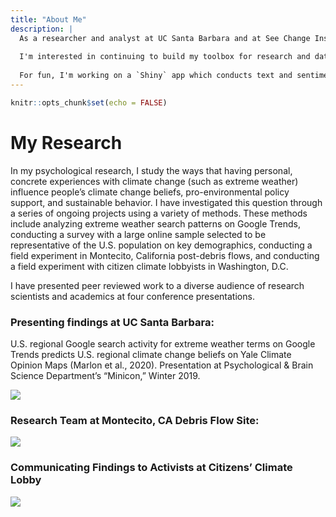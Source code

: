 ```yaml
---
title: "About Me"
description: |
  As a researcher and analyst at UC Santa Barbara and at See Change Institute, I design and produce research on the motivators of climate change behavior. I employ advanced statistical methods to interpret data gathered from surveys, experiments, and large datasets. These methods include A/B testing, logistic and linear regressions, univariate and multivariate analysis, and multi-level modeling using statistical software packages such as R, SPSS, MPlus, and Excel. I maintain a robust and reproducible workflow using version-controlled projects with Github and R Markdown to write reports. 
  
  I'm interested in continuing to build my toolbox for research and data analysis by staying actively involved in the RStudio and TidyTuesday communities. While social psychology research primarily employs regression, ANOVAs, and A/B testing, I aim to continue learning advanced methods for analyzing environmental data including logistic regression, time series data, and spatial analysis.
  
  For fun, I'm working on a `Shiny` app which conducts text and sentiment analysis of seven classical novels, including *Arsène Lupin, Gentleman Burglar* by Maurice Leblanc!
---
```

```r
knitr::opts_chunk$set(echo = FALSE)
```
# My Research
  In my psychological research, I study the ways that having personal, concrete experiences with climate change (such as extreme weather) influence people's climate change beliefs, pro-environmental policy support, and sustainable behavior. I have investigated this question through a series of ongoing projects using a variety of methods. These methods include analyzing extreme weather search patterns on Google Trends, conducting a survey with a large online sample selected to be representative of the U.S. population on key demographics, conducting a field experiment in Montecito, California post-debris flows, and conducting a field experiment with citizen climate lobbyists in Washington, D.C.
  
  I have presented peer reviewed work to a diverse audience of research scientists and academics at four conference presentations.
  
### Presenting findings at UC Santa Barbara:
U.S. regional Google search activity for extreme weather terms on Google Trends predicts U.S. regional climate change beliefs on Yale Climate Opinion Maps (Marlon et al., 2020). Presentation at Psychological & Brain Science Department's "Minicon," Winter 2019.

![](images/Minicon.jpeg)

### Research Team at Montecito, CA Debris Flow Site:
![](images/Montecito.jpeg)




### Communicating Findings to Activists at Citizens' Climate Lobby 
![](images/CCL.jpg)


